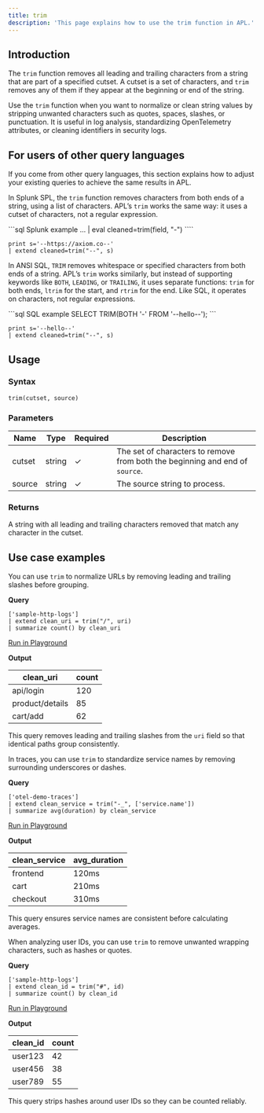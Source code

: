 ```yaml
---
title: trim
description: 'This page explains how to use the trim function in APL.'
---
```


## Introduction

The `trim` function removes all leading and trailing characters from a string that are part of a specified cutset. A cutset is a set of characters, and `trim` removes any of them if they appear at the beginning or end of the string.

Use the `trim` function when you want to normalize or clean string values by stripping unwanted characters such as quotes, spaces, slashes, or punctuation. It is useful in log analysis, standardizing OpenTelemetry attributes, or cleaning identifiers in security logs.

## For users of other query languages

If you come from other query languages, this section explains how to adjust your existing queries to achieve the same results in APL.

<AccordionGroup>
<Accordion title="Splunk SPL users">

In Splunk SPL, the `trim` function removes characters from both ends of a string, using a list of characters. APL’s `trim` works the same way: it uses a cutset of characters, not a regular expression.

<CodeGroup>
```sql Splunk example
... | eval cleaned=trim(field, "-")
````

```kusto APL equivalent
print s='--https://axiom.co--'
| extend cleaned=trim("--", s)
```

</CodeGroup>

</Accordion>
<Accordion title="ANSI SQL users">

In ANSI SQL, `TRIM` removes whitespace or specified characters from both ends of a string. APL’s `trim` works similarly, but instead of supporting keywords like `BOTH`, `LEADING`, or `TRAILING`, it uses separate functions: `trim` for both ends, `ltrim` for the start, and `rtrim` for the end. Like SQL, it operates on characters, not regular expressions.

<CodeGroup>
```sql SQL example
SELECT TRIM(BOTH '-' FROM '--hello--');
```

```kusto APL equivalent
print s='--hello--'
| extend cleaned=trim("--", s)
```

</CodeGroup>

</Accordion>
</AccordionGroup>

## Usage

### Syntax

```kusto
trim(cutset, source)
```

### Parameters

| Name   | Type   | Required | Description                                                                  |
| ------ | ------ | -------- | ---------------------------------------------------------------------------- |
| cutset | string | ✓       | The set of characters to remove from both the beginning and end of `source`. |
| source | string | ✓       | The source string to process.                                                |

### Returns

A string with all leading and trailing characters removed that match any character in the cutset.

## Use case examples

<Tabs>
<Tab title="Log analysis">

You can use `trim` to normalize URLs by removing leading and trailing slashes before grouping.

**Query**

```kusto
['sample-http-logs']
| extend clean_uri = trim("/", uri)
| summarize count() by clean_uri
```

[Run in Playground](https://play.axiom.co/axiom-play-qf1k/query?initForm=%7B%22apl%22%3A%22%5B'sample-http-logs'%5D%20%7C%20extend%20clean_uri%20%3D%20trim('%2F'%2C%20uri)%20%7C%20summarize%20count()%20by%20clean_uri%22%7D)

**Output**

| clean_uri       | count |
| --------------- | ----- |
| api/login       | 120   |
| product/details | 85    |
| cart/add        | 62    |

This query removes leading and trailing slashes from the `uri` field so that identical paths group consistently.

</Tab>
<Tab title="OpenTelemetry traces">

In traces, you can use `trim` to standardize service names by removing surrounding underscores or dashes.

**Query**

```kusto
['otel-demo-traces']
| extend clean_service = trim("-_", ['service.name'])
| summarize avg(duration) by clean_service
```

[Run in Playground](https://play.axiom.co/axiom-play-qf1k/query?initForm=%7B%22apl%22%3A%22%5B'otel-demo-traces'%5D%20%7C%20extend%20clean_service%20%3D%20trim('-_'%2C%20%5B'service.name'%5D)%20%7C%20summarize%20avg(duration)%20by%20clean_service%22%7D)

**Output**

| clean_service   | avg_duration |
| --------------- | ------------ |
| frontend        | 120ms        |
| cart      | 210ms        |
| checkout  | 310ms        |

This query ensures service names are consistent before calculating averages.

</Tab>
<Tab title="Security logs">

When analyzing user IDs, you can use `trim` to remove unwanted wrapping characters, such as hashes or quotes.

**Query**

```kusto
['sample-http-logs']
| extend clean_id = trim("#", id)
| summarize count() by clean_id
```

[Run in Playground](https://play.axiom.co/axiom-play-qf1k/query?initForm=%7B%22apl%22%3A%22%5B'sample-http-logs'%5D%20%7C%20extend%20clean_id%20%3D%20trim('%23'%2C%20id)%20%7C%20summarize%20count()%20by%20clean_id%22%7D)

**Output**

| clean_id | count |
| -------- | ----- |
| user123  | 42    |
| user456  | 38    |
| user789  | 55    |

This query strips hashes around user IDs so they can be counted reliably.

</Tab>
</Tabs>

